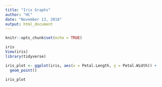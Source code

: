```yaml
---
title: "Iris Graphs"
author: "HC"
date: "November 13, 2018"
output: html_document
---
```


```r
knitr::opts_chunk$set(echo = TRUE)

iris
View(iris)
library(tidyverse)
```

```r
iris_plot <- ggplot(iris, aes(x = Petal.Length, y = Petal.Width)) +
  geom_point()

iris_plot
```

